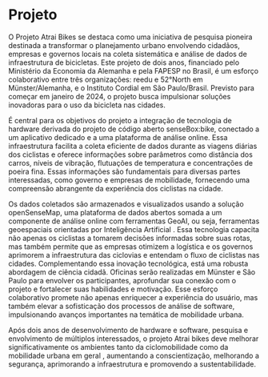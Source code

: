 # Projeto

O Projeto Atrai Bikes se destaca como uma iniciativa de pesquisa pioneira destinada a transformar o planejamento urbano envolvendo cidadãos, empresas e governos locais na coleta sistemática e análise de dados de infraestrutura de bicicletas. Este projeto de dois anos, financiado pelo Ministério da Economia da Alemanha e pela FAPESP no Brasil, é um esforço colaborativo entre três organizações: reedu e 52°North em Münster/Alemanha, e o Instituto Cordial em São Paulo/Brasil. Previsto para começar em janeiro de 2024, o projeto busca impulsionar soluções inovadoras para o uso da bicicleta nas cidades.

É central para os objetivos do projeto a integração de tecnologia de hardware derivada do projeto de código aberto senseBox:bike, conectado a um aplicativo dedicado e a uma plataforma de análise online. Essa infraestrutura facilita a coleta eficiente de dados durante as viagens diárias dos ciclistas e oferece informações sobre parâmetros como distância dos carros, níveis de vibração, flutuações de temperatura e concentrações de poeira fina. Essas informações são fundamentais para diversas partes interessadas, como governo e empresas de mobilidade, fornecendo uma compreensão abrangente da experiência dos ciclistas na cidade.

Os dados coletados são armazenados e visualizados usando a solução openSenseMap, uma plataforma de dados abertos somada a um componente de análise online com ferramentas GeoAI, ou seja, ferramentas geoespaciais orientadas por Inteligência Artificial . Essa tecnologia capacita não apenas os ciclistas a tomarem decisões informadas sobre suas rotas, mas também permite que as empresas otimizem a logística e os governos aprimorem a infraestrutura das ciclovias e entendam o fluxo de ciclistas nas cidades. Complementando essa inovação tecnológica, está uma robusta abordagem de ciência cidadã. Oficinas serão realizadas em Münster e São Paulo para envolver os participantes, aprofundar sua conexão com o projeto e fortalecer suas habilidades e motivação. Esse esforço colaborativo promete não apenas enriquecer a experiência do usuário, mas também elevar a sofisticação dos processos de análise de software, impulsionando avanços importantes na temática de mobilidade urbana.

Após dois anos de desenvolvimento de hardware e software, pesquisa e envolvimento de múltiplos interessados, o projeto Atrai bikes deve melhorar significativamente os ambientes tanto da ciclomobilidade como da mobilidade urbana em geral , aumentando a conscientização, melhorando a segurança, aprimorando a infraestrutura e promovendo a sustentabilidade.

